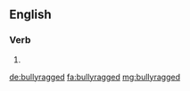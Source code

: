 ==English==

===Verb===
{{head|en}}

# {{en-past of|bullyrag}}

[[de:bullyragged]]
[[fa:bullyragged]]
[[mg:bullyragged]]